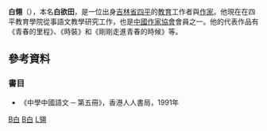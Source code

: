 '''白翎'''（{{bd|1940年}}），本名'''白欲田'''，是一位出身[[吉林省|吉林省]][[四平市|四平]]的[[教育|教育]]工作者與[[作家|作家]]。他現在在四平教育學院從事語文教學研究工作，也是[[中國作家協會|中國作家協會]]會員之一。他的代表作品有《青春的里程》、《時裝》和《剛剛走進青春的時候》等。

==參考資料==

=== 書目 ===
* 《中學中國語文 ─ 第五冊》，香港人人書局，1991年

{{China-writer-stub}}

[[category:中華人民共和國小說家|B白]]
[[category:四平人|B白]]
[[category:白姓|L翎]]